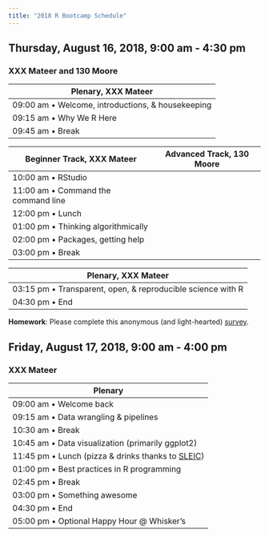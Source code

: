 ```yaml
---
title: "2018 R Bootcamp Schedule"
---
```


## Thursday, August 16, 2018, 9:00 am - 4:30 pm
### XXX Mateer and 130 Moore

| Plenary, XXX Mateer                                  |
|-------------------------------------------------------|
| 09:00 am • Welcome, introductions, & housekeeping     |
| 09:15 am • Why We R Here                              |
| 09:45 am • Break                                      |

| Beginner Track, XXX Mateer  | Advanced Track, 130 Moore |
|-----------------------------|--------------------------|
| 10:00 am • RStudio                  |                  |
| 11:00 am • Command the command line |                  |
| 12:00 pm • Lunch                    |                  |
| 01:00 pm • Thinking algorithmically |                  |
| 02:00 pm • Packages, getting help   |                  |
| 03:00 pm • Break                    |                  |

| Plenary, XXX Mateer                                     |
|-------------------------------------------------------|
| 03:15 pm • Transparent, open, & reproducible science with R |
| 04:30 pm • End                                            |

**Homework**: Please complete this anonymous (and light-hearted) [survey](https://docs.google.com/forms/d/1l5OX8PcN_lfVn3ykr_PtHCzhRbWzMbxhqtgILD45zRg/edit).

## Friday, August 17, 2018, 9:00 am - 4:00 pm
### XXX Mateer

| Plenary                                   |
|-------------------------------------------------------|
| 09:00 am • Welcome back |
| 09:15 am • Data wrangling & pipelines
| 10:30 am • Break |
| 10:45 am • Data visualization (primarily ggplot2) |
| 11:45 pm • Lunch (pizza & drinks thanks to [SLEIC](http://imaging.psu.edu)) 
| 01:00 pm • Best practices in R programming |
| 02:45 pm • Break |
| 03:00 pm • Something awesome | 
| 04:30 pm • End |
| 05:00 pm • Optional Happy Hour @ Whisker's |